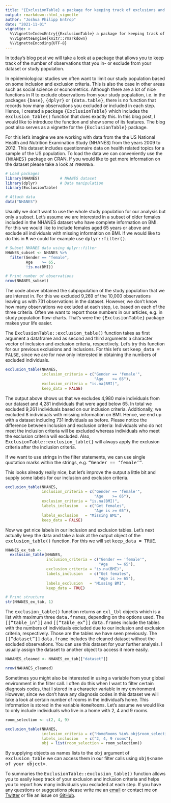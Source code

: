 ```yaml
---
title: "{ExclusionTable} a package for keeping track of exclusions and inclusions"
output: rmarkdown::html_vignette
author: "Joshua Philipp Entrop"
date: "2021-11-01"
vignette: >
  %\VignetteIndexEntry{{ExclusionTable} a package for keeping track of exclusions and inclusions}
  %\VignetteEngine{knitr::rmarkdown}
  %\VignetteEncoding{UTF-8}
---
```


In today's blog post we will take a look at a package that allows you to keep track of the number of observations that you in- or exclude from your dataset or study population.

In epidemiological studies we often want to limit our study population based on some inclusion and exclusion criteria. This is also the case in other areas such as social science or econometrics. Although there are a lot of nice functions in R to exclude observations from your study population, i.e. in the packages <TT>{base}</TT>, <TT>{dplyr}</TT> or <TT>{data.table}</TT>, there is no function that records how many observations you excluded or included in each step. Hence, I created a package <TT>{ExclusionTable}</TT> which includes the <TT>exclusion_table()</TT> function that does exactly this. In this blog post, I would like to introduce the function and show some of its features. The blog post also serves as a vignette for the <TT>{ExclusionTable}</TT> package.

For this let's imagine we are working with data from the the US National Health and Nutrition Examination Study (NHANES) from the years 2009 to 2012. This dataset includes questionnaire data on health related topics for a sample of the US population. To load the data we can conveniently use the <TT>{NHANES}</TT> package on CRAN. If you would like to get more information on the dataset please take a look at <TT>?NHANES</TT>.

```r
# Load packages
library(NHANES)         # NHANES dataset
library(dplyr)          # Data manipulation
library(ExclusionTable)

# Attach data
data("NHANES")
```
Usually we don't want to use the whole study population for our analysis but only a subset. Let's assume we are interested in a subset of older females included in the NHANES dataset who have complete information on BMI. For this we would like to include females aged 65 years or above and exclude all individuals with missing information on BMI. If we would like to do this in <TT>R</TT> we could for example use <TT>dplyr::filter()</TT>.

```r
# Subset NHANES data using dplyr::filter
NHANES_subset <- NHANES %>% 
  filter(Gender == "female",
         Age    >= 65,
         !is.na(BMI))

# Print number of observations
nrow(NHANES_subset)
```

The code above obtained the subpopulation of the study population that we are interest in. For this we excluded 9,269 of the 10,000 observations leaving us with 731 observations in the dataset. However, we don't know how many observations we excluded at each step, i.e. based on each of the three criteria. Often we want to report those numbers in our articles, e.g. in study population flow-charts. That's were the <TT>{ExclusionTable}</TT> package makes your life easier.

The <TT>ExclusionTable::exclusion_table()</TT> function takes as first argument a dataframe and as second and third arguments a character vector of inclusion and exclusion criteria, respectively. Let's try this function for our previous exclusions and inclusions. For this let's set <TT>keep_data = FALSE</TT>, since we are for now only interested in obtaining the numbers of excluded individuals.

```r
exclusion_table(NHANES,
                inclusion_criteria = c("Gender == 'female'",
                                       "Age    >= 65"),
                exclusion_criteria = "is.na(BMI)",
                keep_data = FALSE)
```
The output above shows us that we excludes 4,980 male individuals from our dataset and 4,281 individuals that were aged below 65. In total we excluded 9,261 individuals based on our inclusion criteria. Additionally, we excluded 8 individuals with missing information on BMI. Hence, we end up with a dataset including 731 individuals as before. Please notice the difference between inclusion and exclusion criteria: Individuals who do not meet the inclusion criteria will be excluded whereas individuals who meet the exclusion criteria will excluded. Also, <TT>ExclusionTable::exclusion_table(}</TT> will always apply the exclusion criteria after the inclusion criteria.

If we want to use strings in the filter statements, we can use single quotation marks within the strings, e.g. <TT>"Gender == 'female'"</TT>.

This looks already really nice, but let's improve the output a little bit and supply some labels for our inclusion and exclusion criteria.

```r
exclusion_table(NHANES,
                inclusion_criteria = c("Gender == 'female'",
                                       "Age    >= 65"),
                exclusion_criteria = "is.na(BMI)",
                labels_inclusion   = c("Get females",
                                       "Age is >= 65"),
                labels_exclusion   = "Missing BMI",
                keep_data = FALSE)
```
Now we get nice labels in our inclusion and exclusion tables. Let's next actually keep the data and take a look at the output object of the <TT>exclusion_table()</TT> function. For this we will set <TT>keep_data = TRUE</TT>.

```r
NHANES_ex_tab <- 
  exclusion_table(NHANES,
                  inclusion_criteria = c("Gender == 'female'",
                                         "Age    >= 65"),
                  exclusion_criteria = "is.na(BMI)",
                  labels_inclusion   = c("Get females",
                                         "Age is >= 65"),
                  labels_exclusion   = "Missing BMI",
                  keep_data = TRUE)

# Print structure
str(NHANES_ex_tab, 1)
```

The <TT>exclusion_table()</TT> function returns an <TT>exl_tbl</TT> objects which is a list with maximum three <TT>data.frame</TT>s, depending on the options used. The <TT>[["table_in"]]</TT> and <TT>[["table_ex"]]</TT> <TT>data.frame</TT>s include the tables with the numbers of individuals excluded due to our inclusion and exclusion criteria, respectively. Those are the tables we have seen previously. The <TT>[["dataset"]]</TT> <TT>data.frame</TT> includes the cleaned dataset without the excluded observations. You can use this dataset for your further analysis. I usually assign the dataset to another object to access it more easily.

```r
NAHANES_cleaned <- NHANES_ex_tab[["dataset"]]

nrow(NAHANES_cleaned)
```

Sometimes you might also be interested in using a variable from your global environment in the filter call. I often do this when I want to filter certain diagnosis codes, that I stored in a character variable in my environment. However, since we don't have any diagnosis codes in this dataset we will take a look at certain number of rooms in the individual's home. This information is stored in the variable <TT>HomeRooms</TT>. Let's assume we would like to only include individuals who live in a home with 2, 4 and 9 rooms.

```r
room_selection <- c(2, 4, 9)

exclusion_table(NHANES,
                inclusion_criteria = c("HomeRooms %in% obj$room_selection"),
                labels_inclusion   = c("2, 4, 9 rooms"),
                obj = list(room_selection = room_selection))
```

By supplying objects as names lists to the <TT>obj</TT> argument of <TT>exclusion_table</TT> we can access them in our filter calls using <TT>obj$\<name of your object\></TT>.

To summaries the <TT>ExclusionTable::exclusion_table()</TT> function allows you to easily keep track of your exclusion and inclusion criteria and helps you to report how many individuals you excluded at each step. If you have any questions or suggestions please write me an [email](mailto:joshuaentrop@posteo.de) or contact me on [Twitter](https://twitter.com/entjos/) or file an issue on [GitHub](https://github.com/entjos/ExclusionTable/).
